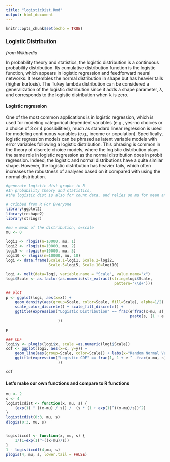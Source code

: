 ```yaml
---
title: "logisticDist.Rmd"
output: html_document
---
```


```r
knitr::opts_chunk$set(echo = TRUE)
```


### Logistic Distribution

<i> from Wikipedia </i> 

In probability theory and statistics, the logistic distribution is a continuous probability distribution. Its cumulative distribution function is the logistic function, which appears in logistic regression and feedforward neural networks. It resembles the normal distribution in shape but has heavier tails (higher kurtosis). The Tukey lambda distribution can be considered a generalization of the logistic distribution since it adds a shape parameter, λ, and corresponds to the logistic distribution when λ is zero.

#### Logistic regression

One of the most common applications is in logistic regression, which is used for modeling categorical dependent variables (e.g., yes-no choices or a choice of 3 or 4 possibilities), much as standard linear regression is used for modeling continuous variables (e.g., income or population). Specifically, logistic regression models can be phrased as latent variable models with error variables following a logistic distribution. This phrasing is common in the theory of discrete choice models, where the logistic distribution plays the same role in logistic regression as the normal distribution does in probit regression. Indeed, the logistic and normal distributions have a quite similar shape. However, the logistic distribution has heavier tails, which often increases the robustness of analyses based on it compared with using the normal distribution.

```r
#generate logistic dist graphs in R
#In probability theory and statistics, 
#the logistic dist is also for count data, and relies on mu for mean and s for scale

# cribbed from R For Everyone
library(ggplot2)
library(reshape2)
library(stringr)

#mu = mean of the distribution, s=scale
mu <- 0

logi1 <- rlogis(n=10000, mu, 1)
logi2 <- rlogis(n=10000, mu, 2)
logi5 <- rlogis(n=10000, mu, 5)
logi10 <- rlogis(n=10000, mu, 10)
logi <- data.frame(Scale.1=logi1, Scale.2=logi2,
                   Scale.5=logi5, Scale.10=logi10)

logi <- melt(data=logi, variable.name = "Scale", value.name="x")
logi$Scale <- as.factor(as.numeric(str_extract(string=logi$Scale, 
                                                pattern="\\d+")))

## plot
p <- ggplot(logi, aes(x=x)) + 
    geom_density(aes(group=Scale, color=Scale, fill=Scale), alpha=1/2) +
    scale_color_discrete() + scale_fill_discrete() + 
    ggtitle(expression("Logistic Distribution" == frac(e^frac(x-mu, s), 
                                                       paste(s, (1 + e ^ frac(x-mu, s))^2))
                       ))

p

### CDF 
logi$y <- plogis(logi$x, scale =as.numeric(logi$Scale))
cdf <- ggplot(logi, aes(x=x, y=y)) + 
    geom_line(aes(group=Scale, color=Scale)) + labs(x="Random Normal Variables", y="Probability") + 
    ggtitle(expression("Logistic CDF" == frac(1, 1 + e ^ -frac(x-mu, s))
                       ))

cdf

```

#### Let's make our own functions and compare to R functions

```r
mu <- 2
s <- 4
logisticdist <- function(x, mu, s) {
    (exp(1) ^ ((x-mu) / s)) /  (s * (1 + exp(1)^((x-mu)/s))^2)
}
logisticdist(0:3, mu, s)
dlogis(0:3, mu, s)


logisticcdf <- function(x, mu, s) {
    1/(1+exp(1)^-((x-mu)/s))
}
1 - logisticcdf(4,mu, s)
plogis(4, mu, s, lower.tail = FALSE)
```
